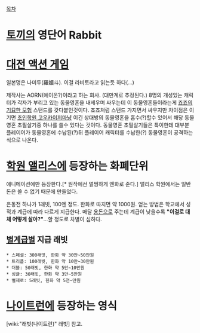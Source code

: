 [[목차]]

= [[토끼]]의 영단어 Rabbit =

= [[대전 액션 게임]] =
{{{#!html
<object type='application/x-shockwave-flash' id='DaumVodPlayer_sLahNLwlozk$' width='640px' height='360px' align='middle' classid='clsid:d27cdb6e-ae6d-11cf-96b8-444553540000' codebase='http://fpdownload.macromedia.com/pub/shockwave/cabs/flash/swflash.cab#version=10,3,0,0'><param name='movie' value='http://videofarm.daum.net/controller/player/VodPlayer.swf' /><param name='allowScriptAccess' value='always' /><param name='allowFullScreen' value='true' /><param name='bgcolor' value='#000000' /><param name='wmode' value='window' /><param name='flashvars' value='vid=sLahNLwlozk$&playLoc=undefined' /><embed src='http://videofarm.daum.net/controller/player/VodPlayer.swf' width='640px' height='360px' allowScriptAccess='always' type='application/x-shockwave-flash' allowFullScreen='true' bgcolor='#000000' flashvars='vid=sLahNLwlozk$&playLoc=undefined'></embed></object>
}}}
일본명은 나미두(羅媚斗). 이걸 라비토라고 읽는듯 하다(...)

제작사는 AORN(에이온?)이라고 하는 회사. (대만계로 추정된다.)
8명의 개성있는 캐릭터가 각자가 부리고 있는 동물영혼을 내세우며 싸우는데 이 동물영혼들이라는게 [[죠죠의 기묘한 모험]] 스탠드를 갖다붙인것이다. 죠죠처럼 스탠드 가지면서 싸우지만 차이점은 이기면 [[초인학원 고우카이저]]마냥 이긴 상대방의 동물영혼을 흡수(?)할수 있어서 해당 동물영혼 초필살기중 하나를 쓸수 있다는 것이다.  
동물영혼 초필살기들은 특이한데 대부분 플레이어가 동물영혼에 수납된(?)뒤 플레이어 캐릭터를 수납한(?) 동물영혼이 공격하는 식으로 나온다. 
= [[학원 앨리스]]에 등장하는 화폐단위 =
애니메이션에만 등장한다.[* 원작에선 멀쩡하게 엔화로 준다.] 앨리스 학원에서는 일반 돈은 쓸 수 없기 때문에 만들었다. 

은동전 하나가 1래빗, 100엔 정도. 한화로 따지면 약 1000원. 얻는 방법은 학교에서 성적과 계급에 따라 다르게 지급한다. 매달 [[용돈]]으로 주는데 계급이 낮을수록 '''"이걸로 대체 어떻게 살아?"'''...할 정도로 차별이 심하다.

== [[별계급]]별 지급 래빗 ==
 * 스페셜: 300래빗, 한화 약 30만~50만원
 * 트리플: 100래빗, 한화 약 10만~30만원
 * 더블: 50래빗, 한화 약 5만~10만원
 * 싱글: 30래빗, 한화 약 3만~5만원
 * 별제로: 5래빗, 한화 약 5천~만원

= [[나이트런]]에 등장하는 영식 =
[wiki:"래빗(나이트런)" 래빗] 참고.
